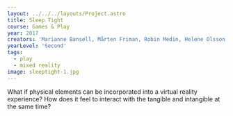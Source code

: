 ---
layout: ../../../layouts/Project.astro
title: Sleep Tight
course: Games & Play
year: 2017
creators: 'Marianne Bansell, Mårten Friman, Robin Medin, Helene Olsson, Daniel Selleby'
yearLevel: 'Second'
tags:
  - play
  - mixed reality
image: sleeptight-1.jpg
---

What if physical elements can be incorporated into a virtual reality experience? How does it feel to interact with the tangible and intangible at the same time?

<MauVideo id="0_kswsahtu" />
